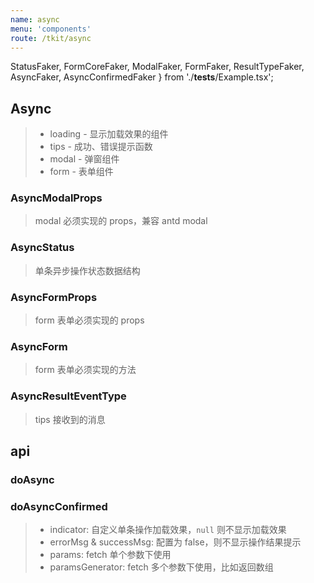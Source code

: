 ```yaml
---
name: async
menu: 'components'
route: /tkit/async
---
```


  StatusFaker,
  FormCoreFaker,
  ModalFaker,
  FormFaker,
  ResultTypeFaker,
  AsyncFaker,
  AsyncConfirmedFaker
} from './__tests__/Example.tsx';

<Readme />

## Async

> - loading - 显示加载效果的组件
> - tips - 成功、错误提示函数
> - modal - 弹窗组件
> - form - 表单组件

<Props of={Async} />

### AsyncModalProps

> modal 必须实现的 props，兼容 antd modal

<Props of={ModalFaker} />

### AsyncStatus

> 单条异步操作状态数据结构

<Props of={StatusFaker} />

### AsyncFormProps

> form 表单必须实现的 props

<Props of={FormFaker} />

### AsyncForm

> form 表单必须实现的方法

<Props of={FormCoreFaker} />

### AsyncResultEventType

> tips 接收到的消息

<Props of={ResultTypeFaker} />

## api

### doAsync

<Props of={AsyncFaker} />

### doAsyncConfirmed

> - indicator: 自定义单条操作加载效果，`null` 则不显示加载效果
> - errorMsg & successMsg: 配置为 false，则不显示操作结果提示
> - params: fetch 单个参数下使用
> - paramsGenerator: fetch 多个参数下使用，比如返回数组

<Props of={AsyncConfirmedFaker} />

<Playground>
  <Example />
</Playground>
